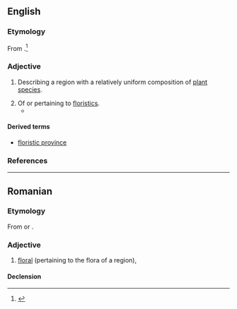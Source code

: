 ==English==

===Etymology===
From {{suffix|en|flora|istic}}.<ref>{{R:Merriam-Webster Online}}</ref>

===Adjective===
{{en-adj|-}}

# Describing a region with a relatively uniform composition of [[plant]] [[species]].
#: {{ux|en|The Lowland Fynbos is located at the southwestern tip of the African continent where it forms part of the Cape '''Floristic''' Region.}}
# Of or pertaining to [[floristics]].
#* {{RQ:Schuster Hepaticae|volume=V|page=viii|text=There is now such an immense "microliterature" on hepatics that, beyond a certain point I have given up trying to integrate (and evaluate) every minor paper published—especially narrowly '''floristic''' papers.}}

====Derived terms====
* [[floristic province]]

===References===
<references/>

----

==Romanian==

===Etymology===
From {{bor|ro|de|floristisch}} or {{bor|ro|fr|floristique}}.

===Adjective===
{{ro-adj}}

# [[floral]] (pertaining to the flora of a region), {{l|en|floristic}}

====Declension====
{{ro-decl-adj}}